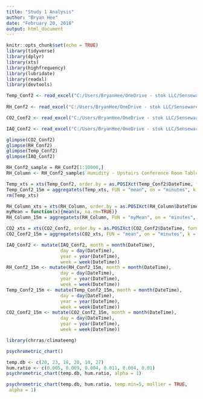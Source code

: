 ```yaml
---
title: "Study 1 Analysis"
author: "Bryan Hee"
date: "February 20, 2018"
output: html_document
---
```


```r
knitr::opts_chunk$set(echo = TRUE)
library(tidyverse)
library(dplyr)
library(xts)
library(highfrequency)
library(lubridate)
library(readxl)
library(devtools)
```

```r
Temp_Conf2 <- read_excel("C:/Users/BryanHee/OneDrive - stok LLC/Senseware/Data Processing/Upstairs Conference Room/Raw Data/temperature-upstairs-conference.xlsx", col_types = c("date", "numeric", "numeric", "numeric", "numeric", "numeric"))
  
RH_Conf2 <- read_excel("C:/Users/BryanHee/OneDrive - stok LLC/Senseware/Data Processing/Upstairs Conference Room/Raw Data/Humidity.xlsx", col_types = c("date", "numeric", "numeric", "numeric"))

CO2_Conf2 <- read_excel("C:/Users/BryanHee/OneDrive - stok LLC/Senseware/Data Processing/Upstairs Conference Room/Raw Data/CO2.xlsx", col_types = c("date", "numeric", "numeric", "numeric"))

IAQ_Conf2 <- read_excel("C:/Users/BryanHee/OneDrive - stok LLC/Senseware/Data Processing/Upstairs Conference Room/Raw Data/VOC.xlsx", col_types = c("date", "numeric", "numeric","numeric","numeric", "numeric"))

glimpse(CO2_Conf2)
glimpse(RH_Conf2)
glimpse(Temp_Conf2)
glimpse(IAQ_Conf2)
```

```r
RH_Conf2_sample = RH_Conf2[1:10000,]
RH_Column <- RH_Conf2_sample$`Humidity - Upstairs Conference Room Table`
```



```r
Temp_xts = xts(Temp_Conf2, order.by = as.POSIXct(Temp_Conf2$DateTime, format = "%m-%d-%y %H:%M"))
Temp_Conf2_15m = aggregatets(Temp_xts, FUN = "mean", on = "minutes", k = 15, dropna = TRUE)
rm(Temp_xts)
```

```r
RH_Column_xts = xts(RH_Column, order.by = as.POSIXct(RH_Column$DateTime, format = "%m-%d-%y %H:%M"))
myMean = function(x){mean(x, na.rm=TRUE)}
RH_Column_15m = aggregatets(RH_Column, FUN = "myMean", on = "minutes", k = 15, dropna = TRUE)
```

```r
CO2_xts = xts(CO2_Conf2, order.by = as.POSIXct(CO2_Conf2$DateTime, format = "%m-%d-%y %H:%M"))
CO2_Conf2_15m = aggregatets(CO2_xts, FUN = "mean", on = "minutes", k = 15, dropna = TRUE)
```


```r
IAQ_Conf2 <- mutate(IAQ_Conf2, month = month(DateTime),
                    day = day(DateTime),
                    year = year(DateTime),
                    week = week(DateTime))
RH_Conf2_15m <- mutate(RH_Conf2_15m, month = month(DateTime),
                    day = day(DateTime),
                    year = year(DateTime),
                    week = week(DateTime))
Temp_Conf2_15m <- mutate(Temp_Conf2_15m, month = month(DateTime),
                    day = day(DateTime),
                    year = year(DateTime),
                    week = week(DateTime))
CO2_Conf2_15m <- mutate(CO2_Conf2_15m, month = month(DateTime),
                    day = day(DateTime),
                    year = year(DateTime),
                    week = week(DateTime))
```

```r
library(chrras/climateeng)

psychrometric_chart()

temp.db <- c(20, 23, 18, 20, 10, 27)
hum.ratio <- c(0.005, 0.009, 0.004, 0.011, 0.004, 0.01)
psychrometric_chart(temp.db, hum.ratio, alpha = 1)

psychrometric_chart(temp.db, hum.ratio, temp.min=5, mollier = TRUE,
 alpha = 1)
```